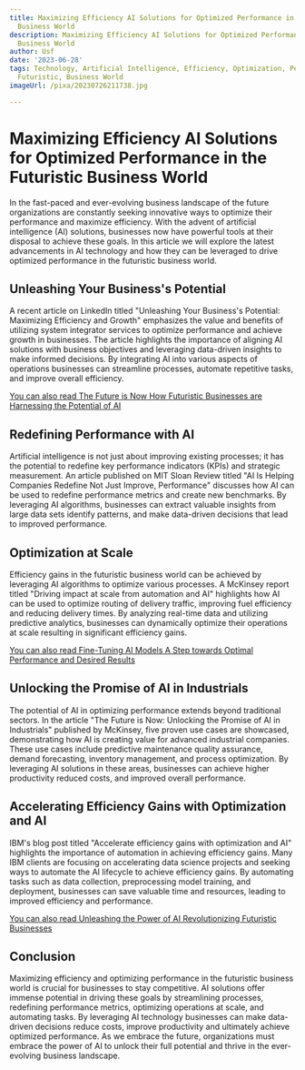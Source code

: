 ```yaml
---
title: Maximizing Efficiency AI Solutions for Optimized Performance in the Futuristic
  Business World
description: Maximizing Efficiency AI Solutions for Optimized Performance in the Futuristic
  Business World
author: Usf
date: '2023-06-28'
tags: Technology, Artificial Intelligence, Efficiency, Optimization, Performance,
  Futuristic, Business World
imageUrl: /pixa/20230726211738.jpg

---
```

# Maximizing Efficiency AI  Solutions for Optimized  Performance in the Futuristic Business  World

In the fast-paced  and ever-evolving business landscape of the future organizations are constantly  seeking innovative ways to optimize their performance  and maximize efficiency. With the advent of artificial intelligence (AI) solutions,  businesses now have powerful tools at their disposal to achieve these goals. In this article we will explore the latest  advancements in AI technology  and how they can be leveraged to drive optimized  performance in the futuristic business world.

## Unleashing Your Business's Potential

A recent article on LinkedIn titled "Unleashing Your Business's Potential: Maximizing Efficiency and Growth" emphasizes the value and benefits of utilizing system integrator services to optimize performance and achieve  growth in businesses. The article highlights the importance of aligning AI solutions with business objectives and leveraging data-driven insights to make informed decisions. By integrating AI into various aspects of operations businesses can  streamline processes, automate repetitive  tasks, and improve  overall  efficiency.

[You can also  read The Future is Now How Futuristic Businesses are Harnessing the Potential of AI](The%20Future%20is%20Now%20How%20Futuristic%20Businesses%20are%20Harnessing%20the%20Potential%20of%20AI)


## Redefining Performance with AI

Artificial intelligence is not just about improving existing processes; it has the potential to redefine key performance indicators (KPIs) and  strategic  measurement. An article published on MIT Sloan Review titled "AI Is Helping Companies Redefine Not Just Improve, Performance" discusses how AI can be used to redefine performance metrics and create new benchmarks. By leveraging AI algorithms, businesses  can extract valuable insights from large data sets  identify patterns, and make  data-driven decisions that lead to improved performance.

## Optimization at Scale

Efficiency gains in the  futuristic business world can be achieved by leveraging AI algorithms  to optimize various  processes. A McKinsey report titled "Driving impact at scale from automation and AI" highlights how AI  can be used to optimize  routing of delivery traffic, improving fuel efficiency and reducing delivery times. By analyzing real-time data and utilizing predictive  analytics, businesses can dynamically optimize their operations at scale resulting in  significant efficiency gains.

[You can also read Fine-Tuning AI Models A Step towards Optimal Performance and Desired Results](Fine-Tuning%20AI%20Models%20A%20Step%20towards%20Optimal%20Performance%20and%20Desired%20Results)


## Unlocking the Promise of AI  in  Industrials

The potential of AI in optimizing performance extends beyond traditional sectors. In  the article "The Future is Now: Unlocking the Promise of AI in Industrials" published by McKinsey, five proven use  cases  are showcased, demonstrating how AI is creating value for advanced industrial companies.  These use  cases include predictive maintenance quality assurance, demand forecasting, inventory management, and process  optimization. By leveraging AI solutions in these  areas,  businesses  can achieve higher productivity reduced costs, and improved overall performance.

## Accelerating Efficiency Gains with Optimization and  AI

IBM's blog post titled "Accelerate efficiency gains with optimization and AI" highlights the importance  of automation in  achieving efficiency gains. Many IBM  clients  are focusing on accelerating data science projects and seeking ways to automate the  AI lifecycle to achieve efficiency gains. By automating tasks such as data collection, preprocessing model training, and deployment, businesses can save valuable time  and  resources,  leading to improved efficiency and performance.

[You can also read  Unleashing the Power of  AI Revolutionizing Futuristic Businesses](Unleashing%20the%20Power%20of%20AI%20Revolutionizing%20Futuristic%20Businesses)


## Conclusion

Maximizing efficiency and optimizing performance in the futuristic business world is crucial  for businesses to stay competitive. AI  solutions offer immense  potential in driving these goals by streamlining processes,  redefining performance metrics, optimizing operations at scale, and  automating tasks. By leveraging AI technology businesses can make data-driven decisions reduce costs, improve productivity and ultimately achieve optimized performance. As we embrace the  future,  organizations must embrace the power of AI to unlock their full potential and thrive in  the ever-evolving business landscape.